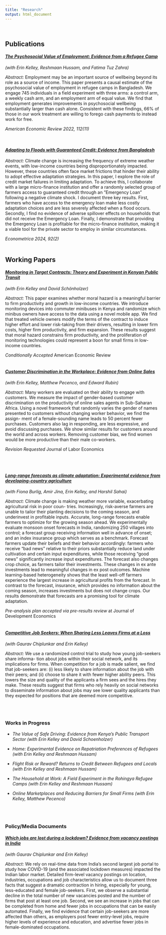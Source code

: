 ```yaml
---
title: "Research"
output: html_document
---
```

<div>

<br/>

## Publications

#### <em> [The Psychosocial Value of Employment: Evidence from a Refugee Camp](pdfs/employment.pdf) </em> 
*(with Erin Kelley, Reshmaan Hussam, and Fatima Tuz Zahra)* 

*Abstract:*
Employment may be an important source of wellbeing beyond its role as a source of income. This paper presents a causal estimate of the psychosocial value of employment in refugee camps in Bangladesh. We engage 745 individuals in a field experiment with three arms: a control arm, a weekly cash arm, and an employment arm of equal value. We find that employment generates improvements in psychosocial wellbeing substantially larger than cash alone. Consistent with these findings, 66% of those in our work treatment are willing to forego cash payments to instead work for free.

*American Economic Review 2022, 112(11)*

<br/>


#### <em> [Adapting to Floods with Guaranteed Credit: Evidence from Bangladesh](pdfs/Adaptation.pdf) </em> 

*Abstract:*
Climate change is increasing the frequency of extreme weather events, with low-income countries being disproportionately impacted. However, these countries often face market frictions that hinder their ability to adopt effective adaptation strategies. In this paper, I explore the role of credit market failures in limiting adaptation. To achieve this, I collaborate with a large micro-finance institution and offer a randomly selected group of farmers access to guaranteed credit through an ”Emergency Loan” following a negative climate shock. I document three key results. First, farmers who have access to the emergency loan make less costly adaptation choices and are less severely affected when a flood occurs. Secondly, I find no evidence of adverse spillover effects on households that did not receive the Emergency Loan. Finally, I demonstrate that providing the Emergency Loan is profitable for the micro-finance institution, making it a viable tool for the private sector to employ in similar circumstances.


*Econometrica 2024, 92(2)*
<br/>
<br/>

## Working Papers 



#### <em> [Monitoring in Target Contracts: Theory and Experiment in Kenyan Public Transit](pdfs/matatu.pdf) </em>
*(with Erin Kelley and David Sch&ouml;nholzer)*

*Abstract:*
This paper examines whether moral hazard is a meaningful barrier to firm productivity and growth in low-income countries. We introduce monitoring devices into commuter minibuses in Kenya and randomize which minibus owners have access to the data using a novel mobile app. We find that treated vehicle owners modify the terms of the contract to induce higher effort and lower risk-taking from their drivers, resulting in lower firm costs, higher firm productivity, and firm expansion. These results suggest that moral hazard constrains firm productivity, and the proliferation of monitoring technologies could represent a boon for small firms in low-income countries.

*Conditionally Accepted* American Economic Review
<br/>
<br/>


#### <em> [Customer Discrimination in the Workplace: Evidence from Online Sales](pdfs/customer_discrimination.pdf) </em> 
*(with Erin Kelley, Matthew Pecenco, and Edward Rubin)* 

*Abstract:*
Many workers are evaluated on their ability to engage with customers. We measure the impact of gender-based customer discrimination on the productivity of online sales agents in Sub-Saharan Africa. Using a novel framework that randomly varies the gender of names presented to customers without changing worker behavior, we find the assign- ment of a female-sounding name leads to 50 percent fewer purchases. Customers also lag in responding, are less expressive, and avoid discussing purchases. We show similar results for customers around the world and across workers. Removing customer bias, we find women would be more productive than their male co-workers.

*Revision Requested* Journal of Labor Economics

<br/>
<br/>

#### <em> [Long-range forecasts as climate adaptation: Experimental evidence from developing-country agriculture](pdfs/BKJLS_India_Forecasts.pdf) </em> 
*(with Fiona Burlig, Amir Jina, Erin Kelley, and Harshil Sahai)* 

*Abstract:*
Climate change is making weather more variable, exacerbating agricultural risk in poor coun- tries. Increasingly, risk-averse farmers are unable to tailor their planting decisions to the coming season, and underinvest in profitable inputs. Accurate, long-range forecasts enable farmers to optimize for the growing season ahead. We experimentally evaluate monsoon onset forecasts in India, randomizing 250 villages into control; a forecast group receiving information well in advance of onset; and an index insurance group which serves as a benchmark. Forecast farmers update their beliefs and their behavior accordingly: farmers who receive “bad news” relative to their priors substantially reduce land under cultivation and certain input expenditures, while those receiving “good news” significantly increase input expenditures. The forecast also changes crop choice, as farmers tailor their investments. These changes in ex ante investments lead to meaningful changes in ex post outcomes. Machine learning-based heterogeneity shows that the least well-off farmers experience the largest increase in agricultural profits from the forecast. In contrast to the forecast, insurance, which provides no information about the coming season, increases investments but does not change crops. Our results demonstrate that forecasts are a promising tool for climate adaptation.

*Pre-analysis plan accepted via pre-results review* at Journal of Development Economics
<br/>
<br/>


#### <em> [Competitive Job Seekers: When Sharing Less Leaves Firms at a Loss](pdfs/Competition_LaborMarkets.pdf) </em> 
*(with Gaurav Chiplunkar and Erin Kelley)* 

*Abstract:*
We use a randomized control trial to study how young job-seekers share informa- tion about jobs within their social network, and its implications for firms. When competition for a job is made salient, we find that job-seekers are: (i) less likely to share information about the job with their peers; and (ii) choose to share it with fewer higher ability peers. This lowers the size and quality of the applicants a firm sees and the hires they make. These results suggest that firms who rely heavily on social networks to disseminate information about jobs may see lower quality applicants than they expected for positions that are deemed more competitive.

<br/>
<br/>



### Works in Progress

+ *The Value of Safe Driving: Evidence from Kenya's Public Transport Sector (with Erin Kelley and David Schoenholzer)*

+ *Home: Experimental Evidence on Repatriation Preferences of Refugees (with Erin Kelley and Reshmaan Hussam)*

+ *Flight Risk or Reward? Returns to Credit Between Refugees and Locals (with Erin Kelley and Reshmaan Hussam)*

+ *The Household at Work: A Field Experiment in the Rohingya Refugee Camps (with Erin Kelley and Reshmaan Hussam)*

+ *Online Marketplaces and Reducing Barriers for Small Firms (with Erin Kelley, Matthew Pecenco)*

<br/>
<br/>

### Policy/Media Documents


#### <em> [Which jobs are lost during a lockdown? Evidence from vacancy postings in India](pdfs/CKL_Covid_July2020.pdf) </em>
*(with Gaurav Chiplunkar and Erin Kelley)*

*Abstract:*
We rely on real-time data from India's second largest job portal to study how COVID-19 (and the associated lockdown measures) impacted the Indian labor market. Detailed firm-level vacancy postings on location, industries, occupations and job characteristics allow us to document three facts that suggest a dramatic contraction in hiring, especially for young, less-educated and female job-seekers. First, we observe a substantial decline in the total number of new vacancies posted and the number of firms that post at least one job. Second, we see an increase in jobs that can be completed from home and fewer jobs in occupations that can be easily automated. Finally, we find evidence that certain job-seekers are more affected than others, as employers post fewer entry-level jobs, require higher levels of experience and education, and advertise fewer jobs in female-dominated occupations.
<br/>
<br/>

</div>



